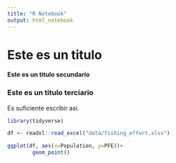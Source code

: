 ```yaml
---
title: "R Notebook"
output: html_notebook
---
```


# Este es un titulo
#### Este es un titulo secundario
### Este es un titulo terciario

Es suficiente escribir asì. 


```r

library(tidyverse)

df <- readxl::read_excel("data/fishing_effort.xlsx")

ggplot(df, aes(x=Population, y=PFE))+
        geom_point()

```